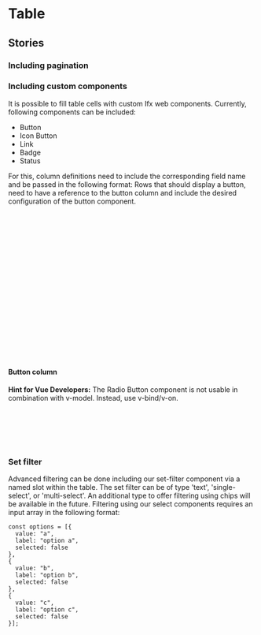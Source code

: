  
<Meta of={TableStories} />

# Table

<Canvas of={TableStories.Pagination} sourceState="shown" />

<Controls />


## Stories

### Including pagination
<Canvas of={TableStories.Pagination} sourceState="shown" />

### Including custom components

It is possible to fill table cells with custom Ifx web components.
Currently, following components can be included:
* Button
* Icon Button
* Link
* Badge
* Status

For this, column definitions need to include the corresponding field name and be passed in the following format:
Rows that should display a button, need to have a reference to the button column and include the desired configuration of the button component.

```javascript
const columnDefsWithButtonCol = [
  { headerName: 'Model', field: 'model', sortable: true, unSortIcon: true },
  { headerName: '', field: 'button' }
  ...
];


const rowDataWithButtonCol = [
  {
    make: 'Porsche', model: 'Boxster', price: 72000, button: {
      disabled: false, (optional)
      variant: "secondary", (optional)
      size: "s", (optional)
      target: "_blank", (optional)
      color: "secondary", (optional)
      text: "Button"
      // ... you can extend this as per the properties of `ifx-button`
    }
  }
];
```


#### Button column

<Canvas of={TableStories.IncludesButtons} sourceState="shown" />


<b>Hint for Vue Developers:</b> 
The Radio Button component is not usable in combination with v-model. Instead, use v-bind/v-on.

```js
`<ifx-table 
row-height='${args.rowHeight}'
cols='${JSON.stringify(args.columnDefs)}' 
rows='${JSON.stringify(args.rowData)}'>
</ifx-table>`
```


### Set filter

<Canvas of={TableStories.SetFilter} sourceState="shown" />

Advanced filtering can be done including our set-filter component via a named slot within the table.
The set filter can be of type 'text', 'single-select', or 'multi-select'. An additional type to offer filtering using chips will be available in the future.
Filtering using our select components requires an input array in the following format:


```
const options = [{
  value: "a",
  label: "option a",
  selected: false
},
{
  value: "b",
  label: "option b",
  selected: false
},
{
  value: "c",
  label: "option c",
  selected: false
}];
```